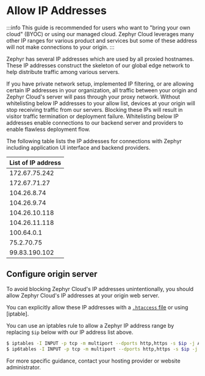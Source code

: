 # Allow IP Addresses 

:::info 
This guide is recommended for users who want to "bring your own cloud" (BYOC) or using our managed cloud. Zephyr Cloud leverages many other IP ranges for various product and services but some of these address will not make connections to your origin. 
::: 

Zephyr has several IP addresses which are used by all proxied hostnames. These IP addresses construct the skeleton of our global edge network to help distribute traffic among various servers. 


If you have private network setup, implemented IP filtering, or are allowing certain IP addresses in your organization, all traffic between your origin and Zephyr Cloud's server will pass through your proxy network. Without whitelisting below IP addresses to your allow list, devices at your origin will stop receiving traffic from our servers. Blocking these IPs will result in visitor traffic termination or deployment failure. Whitelisting below IP addresses enable connections to our backend server and providers to enable flawless deployment flow. 

The following table lists the IP addresses for connections with Zephyr including application UI interface and backend providers. 

| List of IP address | 
| ---- | 
| 172.67.75.242 | 
| 172.67.71.27 | 
| 104.26.8.74 | 
| 104.26.9.74 |
| 104.26.10.118 |
| 104.26.11.118 |
| 100.64.0.1 | 
| 75.2.70.75 | 
| 99.83.190.102 | 

## Configure origin server 

To avoid blocking Zephyr Cloud's IP addresses unintentionally, you should allow Zephyr Cloud's IP addresses at your origin web server. 

You can explicitly allow these IP addresses with a [`.htaccess` file](https://httpd.apache.org/docs/trunk/mod/mod_authz_core.html#require) or using [iptable]. 

You can use an iptables rule to allow a Zephyr IP address range by replacing `$ip` below with our IP address list above. 

```sh 
$ iptables -I INPUT -p tcp -m multiport --dports http,https -s $ip -j ACCEPT
$ ip6tables -I INPUT -p tcp -m multiport --dports http,https -s $ip -j ACCEPT 
```

For more specific guidance, contact your hosting provider or website administrator.